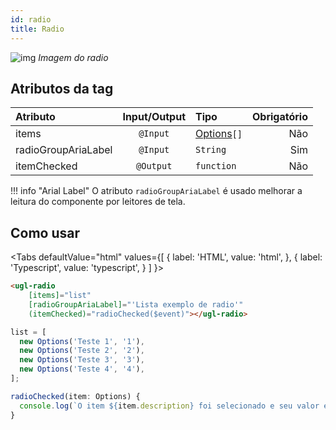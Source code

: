 ```yaml
---
id: radio
title: Radio
---
```



![img](../../static/img/components/radio.png)
_Imagem do radio_

## Atributos da tag

Atributo            | Input/Output   | Tipo                                 | Obrigatório
:------------------ | :------------: | :----------------------------------- | -------------:
items               | `@Input`       | [Options](/docs/models/options)`[]`  | Não
radioGroupAriaLabel | `@Input`       | `String`                             | Sim
itemChecked         | `@Output`      | `function`                           | Não

!!! info "Arial Label"
    O atributo `radioGroupAriaLabel` é usado melhorar a leitura do componente por leitores de tela.

## Como usar

<Tabs
  defaultValue="html"
  values={[
    { label: 'HTML', value: 'html', },
    { label: 'Typescript', value: 'typescript', }
  ]
}>
<TabItem value="html">

```html
<ugl-radio
    [items]="list"
    [radioGroupAriaLabel]="'Lista exemplo de radio'"
    (itemChecked)="radioChecked($event)"></ugl-radio>
```

</TabItem>

<TabItem value="typescript">

```typescript
list = [
  new Options('Teste 1', '1'),
  new Options('Teste 2', '2'),
  new Options('Teste 3', '3'),
  new Options('Teste 4', '4'),
];

radioChecked(item: Options) {
  console.log(`O item ${item.description} foi selecionado e seu valor é ${item.value}.`);
}
```

</TabItem>
</Tabs>
